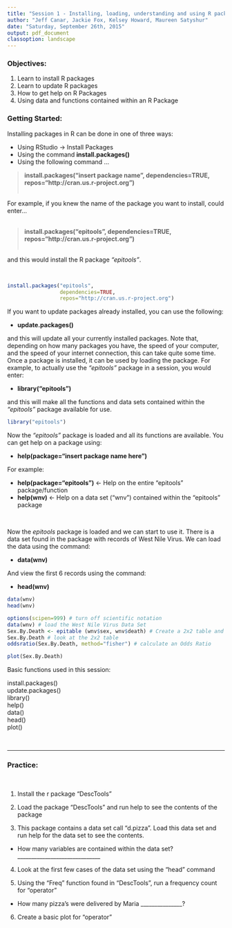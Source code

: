 ```yaml
---
title: "Session 1 - Installing, loading, understanding and using R packages"
author: "Jeff Canar, Jackie Fox, Kelsey Howard, Maureen Satyshur"
date: "Saturday, September 26th, 2015"
output: pdf_document
classoption: landscape
---
```



### Objectives:

1. Learn to install R packages
2. Learn to update R packages
3. How to get help on R Packages
4. Using data and functions contained within an R Package

### Getting Started:  

Installing packages in R can be done in one of three ways:

  + Using RStudio -> Install Packages
  + Using the command **install.packages()** 
  + Using the following command ...
  
  
>**install.packages("insert package name", dependencies=TRUE, repos="http://cran.us.r-project.org")**     
&nbsp;  
  
For example, if you knew the name of the package you want to install, could enter...    
&nbsp;    
    
>**install.packages("epitools", dependencies=TRUE, repos="http://cran.us.r-project.org")**  
&nbsp;    

and this would install the R package *"epitools"*.

&nbsp;
\newpage

```r
install.packages("epitools", 
                 dependencies=TRUE,
                 repos="http://cran.us.r-project.org")
```

If you want to update packages already installed, you can use the following:

   + **update.packages()**
     
and this will update all your currently installed packages.  Note that, depending on how many packages you have, the speed of your computer, and the speed of your internet connection, this can take quite some time.  Once a package is installed, it can be used by loading the package.  For example, to actually use the *"epitools"* package in a session, you would enter:

   + **library("epitools")**

and this will make all the functions and data sets contained within the *"epitools"* package available for use.

```r
library("epitools")
```

Now the *"epitools"* package is loaded and all its functions are available.  You can get help on a package  using:  

+ **help(package="insert package name here")**

\newpage

For example:

+ **help(package="epitools")**  <- Help on the entire "epitools" package/function  
+ **help(wnv)**  <- Help on a data set ("wnv") contained within the "epitools" package  

&nbsp;

Now the *epitools* package is loaded and we can start to use it.  There is a data set found in the package with records of West Nile Virus.  We can load the data using the command:

+ **data(wnv)**
&nbsp;

And view the first 6 records using the command:

+ **head(wnv)**
&nbsp;

```r
data(wnv)
head(wnv)
```


```r
options(scipen=999) # turn off scientific notation
data(wnv) # load the West Nile Virus Data Set
Sex.By.Death <- epitable (wnv$sex, wnv$death) # Create a 2x2 table and store it in "Sex.By.Death"
Sex.By.Death # look at the 2x2 table
oddsratio(Sex.By.Death, method="fisher") # calculate an Odds Ratio
```
\newpage
```r
plot(Sex.By.Death)
```
\newpage

Basic functions used in this session:

install.packages()  
update.packages()  
library()  
help()  
data()  
head()  
plot()  

&nbsp;  
 

****  

### Practice:  

&nbsp;

1.  Install the r package "DescTools"

2.  Load the package "DescTools" and run help to see the contents of the package

3.  This package contains a data set call "d.pizza".  Load this data set and run help for the data set to see the contents.

+ How many variables are contained within the data set? ______________________________

4.  Look at the first few cases of the data set using the "head" command

5.  Using the "Freq" function found in "DescTools", run a frequency count for "operator"

+ How many pizza's were delivered by Maria _______________?

6.  Create a basic plot for "operator"
